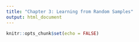 ---
title: "Chapter 3: Learning from Random Samples"
output: html_document
---

```{r setup, include=FALSE}
knitr::opts_chunk$set(echo = FALSE)
```

